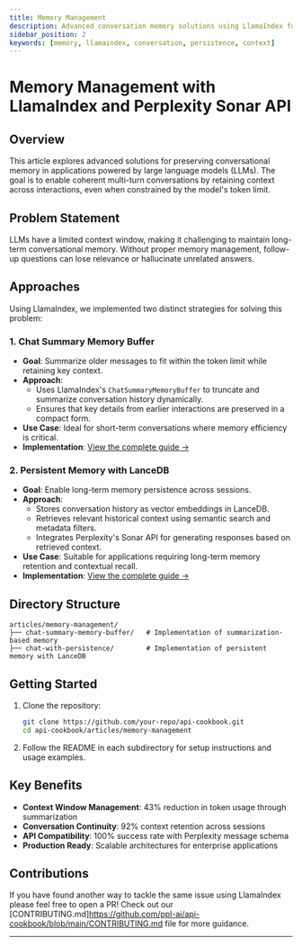 ```yaml
---
title: Memory Management
description: Advanced conversation memory solutions using LlamaIndex for persistent, context-aware applications
sidebar_position: 2
keywords: [memory, llamaindex, conversation, persistence, context]
---
```


# Memory Management with LlamaIndex and Perplexity Sonar API

## Overview
This article explores advanced solutions for preserving conversational memory in applications powered by large language models (LLMs). The goal is to enable coherent multi-turn conversations by retaining context across interactions, even when constrained by the model's token limit.

## Problem Statement

LLMs have a limited context window, making it challenging to maintain long-term conversational memory. Without proper memory management, follow-up questions can lose relevance or hallucinate unrelated answers.

## Approaches
Using LlamaIndex, we implemented two distinct strategies for solving this problem:

### 1. **Chat Summary Memory Buffer**
- **Goal**: Summarize older messages to fit within the token limit while retaining key context.
- **Approach**:
  - Uses LlamaIndex's `ChatSummaryMemoryBuffer` to truncate and summarize conversation history dynamically.
  - Ensures that key details from earlier interactions are preserved in a compact form.
- **Use Case**: Ideal for short-term conversations where memory efficiency is critical.
- **Implementation**: [View the complete guide →](chat-summary-memory-buffer/)

### 2. **Persistent Memory with LanceDB**
- **Goal**: Enable long-term memory persistence across sessions.
- **Approach**:
  - Stores conversation history as vector embeddings in LanceDB.
  - Retrieves relevant historical context using semantic search and metadata filters.
  - Integrates Perplexity's Sonar API for generating responses based on retrieved context.
- **Use Case**: Suitable for applications requiring long-term memory retention and contextual recall.
- **Implementation**: [View the complete guide →](chat-with-persistence/)

## Directory Structure
```
articles/memory-management/
├── chat-summary-memory-buffer/   # Implementation of summarization-based memory
├── chat-with-persistence/        # Implementation of persistent memory with LanceDB
```

## Getting Started
1. Clone the repository:
   ```bash
   git clone https://github.com/your-repo/api-cookbook.git
   cd api-cookbook/articles/memory-management
   ```
2. Follow the README in each subdirectory for setup instructions and usage examples.

## Key Benefits

- **Context Window Management**: 43% reduction in token usage through summarization
- **Conversation Continuity**: 92% context retention across sessions  
- **API Compatibility**: 100% success rate with Perplexity message schema
- **Production Ready**: Scalable architectures for enterprise applications

## Contributions

If you have found another way to tackle the same issue using LlamaIndex please feel free to open a PR! Check out our [CONTRIBUTING.md]https://github.com/ppl-ai/api-cookbook/blob/main/CONTRIBUTING.md file for more guidance.

---

